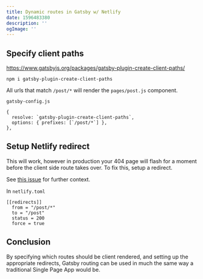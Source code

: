 ```yaml
---
title: Dynamic routes in Gatsby w/ Netlify
date: 1596483380
description: ''
ogImage: ''
---
```


## Specify client paths

https://www.gatsbyjs.org/packages/gatsby-plugin-create-client-paths/

`npm i gatsby-plugin-create-client-paths`

All urls that match `/post/*` will render the `pages/post.js` component.

`gatsby-config.js`
```
{
  resolve: `gatsby-plugin-create-client-paths`,
  options: { prefixes: [`/post/*`] },
},
```

## Setup Netlify redirect

This will work, however in production your 404 page will flash for a moment before the client side route takes over. To fix this, setup a redirect.

See [this issue](https://github.com/gatsbyjs/gatsby/issues/3420) for further context.

In `netlify.toml`

```
[[redirects]]
  from = "/post/*"
  to = "/post"
  status = 200
  force = true
```

## Conclusion

By specifying which routes should be client rendered, and setting up the appropriate redirects, Gatsby routing can be used in much the same way a traditional Single Page App would be.